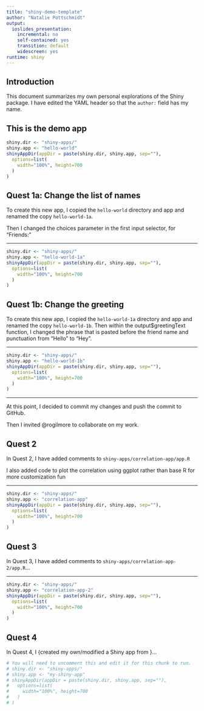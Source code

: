 ```yaml
---
title: "shiny-demo-template"
author: "Natalie Pottschmidt"
output:
  ioslides_presentation:
    incremental: no
    self-contained: yes
    transition: default
    widescreen: yes
runtime: shiny
---
```


## Introduction

This document summarizes my own personal explorations of the Shiny package. I have edited the YAML header so that the `author:` field has my name.

## This is the demo app

```r
shiny.dir <- "shiny-apps/"
shiny.app <- "hello-world"
shinyAppDir(appDir = paste(shiny.dir, shiny.app, sep=""),
  options=list(
    width="100%", height=700
  )
)
```

## Quest 1a: Change the list of names

To create this new app, I copied the `hello-world` directory and app and renamed the copy `hello-world-1a`. 

Then I changed the choices parameter in the first input selector, for "Friends:"

---

```r
shiny.dir <- "shiny-apps/"
shiny.app <- "hello-world-1a"
shinyAppDir(appDir = paste(shiny.dir, shiny.app, sep=""),
  options=list(
    width="100%", height=700
  )
)
```

## Quest 1b: Change the greeting

To create this new app, I copied the `hello-world-1a` directory and app and renamed the copy `hello-world-1b`. Then within the output$greetingText function, I changed the phrase that is pasted before the friend name and punctuation from "Hello " to "Hey ". 

---

```r
shiny.dir <- "shiny-apps/"
shiny.app <- "hello-world-1b"
shinyAppDir(appDir = paste(shiny.dir, shiny.app, sep=""),
  options=list(
    width="100%", height=700
  )
)
```

---

At this point, I decided to commit my changes and push the commit to GitHub.

Then I invited \@rogilmore to collaborate on my work.

## Quest 2

In Quest 2, I have added comments to `shiny-apps/correlation-app/app.R`

I also added code to plot the correlation using ggplot rather than base R for more customization fun

---

```r
shiny.dir <- "shiny-apps/"
shiny.app <- "correlation-app"
shinyAppDir(appDir = paste(shiny.dir, shiny.app, sep=""),
  options=list(
    width="100%", height=700
  )
)
```

## Quest 3

In Quest 3, I have added comments to `shiny-apps/correlation-app-2/app.R`...

---

```r
shiny.dir <- "shiny-apps/"
shiny.app <- "correlation-app-2"
shinyAppDir(appDir = paste(shiny.dir, shiny.app, sep=""),
  options=list(
    width="100%", height=700
  )
)
```

## Quest 4

In Quest 4, I {created my own/modified a Shiny app from <src>}...

```r
# You will need to uncomment this and edit it for this chunk to run.
# shiny.dir <- "shiny-apps/"
# shiny.app <- "my-shiny-app"
# shinyAppDir(appDir = paste(shiny.dir, shiny.app, sep=""),
#   options=list(
#     width="100%", height=700
#   )
# )
```
